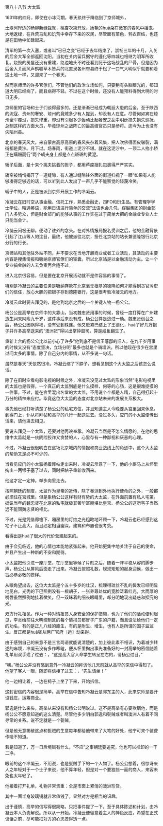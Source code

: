 

第八十八节 大太监

1631年的四月，即使在小冰河期，春天纨终于降临到了京师城外，

土堤河岸边的杨柳新绿裁就，桃杏次第开放，娇艳的huā朵在微寒的春风中摇曳。大地返绿，在兵荒马乱和饥荒中幸存下来的农民，尽管面有菜色，鹁衣百结，也还是在田地中忙碌起来。

清军的第一次入塞，或者叫“已巳之变”已经于去年结束了，崇祯三年的十月，入关的后金大军全部返回沈阳。当初在关内留兵据守的遵化等四城也相继为明军所收复。烧毁的房屋还没有重建，路边地头不时还看到死于这场战乱的尸骨。但是因为后金入关而风声鹤唳草木皆兵的北直隶各州府县终于松了一口气大明似乎就要和着这土地一样，又迎来了一个春天。

然而京师里的许多官僚们，不管他们的政治立场如何，只要稍有头脑眼光的，都知道大明已经病了，而且病得不轻。不过在这个时候，还没有人能预料得到大明的时日无多。

京师里的官场和士子们谈得最多的，还是渐渐已经成为朝廷大患的后金，至于陕西的流寇、贵州的奢安、琼州的竟贼多少有人提到，却没有人在意。尽管何如宾在琼州全军覆没，损失惨重，却没有引起多少轰动比起奢安之乱中明廷损失损失巡抚、总制这样的方面大员，毕竟琼州之战阵亡的最高级官员只是参将。迄今为止也没有失陷州县。

北京的春天风大，来自蒙古高原高原的春风夹杂着风集，把人吹佛得面皮皲裂，满街都是黄沙。月下过。场春雨，街道上泥泞不堪。就在这泥泞中，一顶二人抬小轿正在蹒跚而行”两个轿夫身上都是点点斑斑的黄泥。

轿子后面，是十来个挑夫挑着的担子，都用芦席捆扎包裹得严严实实。

轿帘被悄悄揭开了一道缝隙，有人通过缝隙往外面的街道扫视了一眼”如果有人能够凑得足够近的话，可以听到此人发出了一声几乎不能察觉的轻蔑冷笑。

轿子中的人，正是被派到京师开展工作的冷凝云。

冷凝云在旧时空从事金融、信托工作，熟悉金融史，四FO和衍生品。有管理学学士学位。精通英语，能用日语进行简单的交流”法语也会几句。穿越集团的财金部门人多势众，但是财金部门的能够从事的工作实在过于简单大把的金融业专业人士只能当会计。

冷凝云闲极无聊，便动了驻外的念头。在对外情报局报名受训之后，他的金融背景引起了江山等人的注目，最终，他被派往北京，担任北京站的站长兼德隆银行北京分行的行长。

京师站和其他驻外站不同，并不要求在当地开展商业或者工业活动，其活动的主要内容是搜集情报和吸纳京师官僚们的宦囊。所以北京站是以金融活动为主。让一个专业搞金融的人去负责再合适不过。

进入北京很容易，但是要在北京开展活动就不是件容易的事情了。

特别是冷凝云的主要任务是吸纳存款在北京毫无根基的德隆如何才能得到贪官污吏们的信任，放心大胆的把银子存到德隆银行，这是很考验冷凝云的地方。

冷凝云此时要去拜见的，是他到北京之后的一个关键人物一杨公公。

杨公公是高举在京师中的大靠山，当初魏忠贤用事的时候，曾经一度打算在广州建造生祠来阿附九千岁，这件事后来没有成，杨公公算是逃过一劫。魏忠贤倒台之后，杨公公因祸得福，没有受到株连。他又赶紧巴结上了王德化，huā了好几万银子并许多高举送来的“澳洲货”得以出掌钟鼓司。算是咸鱼翻生了。

重新上台的杨公公比以前小心了许多”他到底不是信王藩邸的旧人，在九千岁用事的时候又没有“态度坚决，立场分明”最多也就是个骑墙派。所以他现在很少在宫里过问太多的事情，除了自己分内的事情，从不多说一句话。

虽然是春天”天依然很冷。冷凝云缩了下脖子，想看见到这个大太监之后该怎么说话。

除了在旧时空看电影电视的时候之外，冷凝云没见过太监的形象当然”电影电视里的太监也是假得。一个真正的太监到底是什么摸样，何等的心肠，这是很难捉摸的一件事。不过，能在宫里混出名堂的大太监，不用说个个都是人精，自己得打起十万分的精神来应付。毕竟这位大太监的态度对北京站未来的发展关系极大。

事先他已经打听清楚了杨公公的私宅方位，并且知道主人今晚要从宫里回来休息。到得门上，仆从将拜帖和高举的八行一起送进去。没过多久，应门的小太监便传出话来，请他进去相见。

要说去拜见一个太监，还要对他再谀奉承。冷凝云当然是不怎么情愿的。在他的思维中太监就是一伙阴险狡诈又贪婪的人，心里存有一种鄙视和厌恶的心理。

不过，冷凝云很很明白在这场北京城内的情报和商业战线上的角逐中，这个大太监的帮助又是必不可少的。

当看见应门的小太监扬着拜帖走出来时，冷凝云示意了一下，他的小厮马上从怀里掏出一两银子塞了过去，同时把帖子重新收回来。

他这才定一定神，举步向里走去。

按照朝廷的制度，太监作为皇帝的近侍，除了奉派到外地执行使命的之外，一般都必须住在宫城里。但是象杨公公这样有财有势的大太监，在外面前置有私人宅第。据说当年的魏忠贤在北京的私宅就极其奢华富丽堪比皇宫。杨公公的这所宅子当然远不能同魏忠贤的相比。

不过，光是凭借廊檐下、厢房里的灯烛之光粗略地环顾一下，冷凝云也已经感到这宅子不止高大，而且必定相当幽深，建筑和布置也很考究。

看得出是huā了很大的代价营建起来的。

由于会见临近，他的心情也本能地紧张起来。他开始更集中地关注于自己的使命，并且产生出一种新的不安和期待。

小太监把他引进一座厅堂，在厅堂里等候了片刻之后，随着一阵平稳从容的脚步声，杨公公从屏风后面走了出来。冷凝云按照礼数，规规矩矩的起身迎侯，做出一旨必恭必敬的摸样。

从眼角望出去，这位大太监是个五十多岁的壮汉，梳理得玟丝不乱的鬓发已经明显地见白，光秃的下巴照例没有一根胡子，一张养尊处优的宽脸泛着红光，大而厚的嘴唇虽然照例地挂着微笑，但一双眯着的细长眼睛里，却分明地现出疑惑和探究的光。

双方行礼相见。作为一种对情报员人身安全的保护措施，也为了他们的活动便利起见，李炎给前往大明控制区的每个情报员都冒子广东的户籍，而且设法给他们一定的功名，有的是正儿八经的廪生，有的是附生、增生，也有人是所谓的国子监监生。反正都是huā钱从两广官府〖运〗动来得。

由于感到自己的来意不是三言两语就能说清楚的，加上彼此素不相识，为着减少转述的麻烦，冷凝云没有多作寒暄，便从怀里掏出事先准备好的一封高举的密信随着礼单用双手递了过去：，“这是高大官人命学生转呈左右的，请杨公过目。”

“噢。”杨公公并没有感到意外一冷凝云的拜访他几天前就从高举的来信中得知了。他望了客人一眼，随即将信接了过去：，“先生请坐！”

他一边相让着，一边在椅子上坐了下来，开始拆信。

这封密信的内容很是简单。高举在信中告知冷凝云是郭东主的人，此来京师是要开设钱庄，运筹商业。

郭逸是什么来头，高举从来没有和杨公公明说过。这不是高举有心要欺瞒他，而是杨公公不愿意知道的这么清楚。尽管他多少明白郭逸和甏贼或者叫澳洲人有着不同寻常的关系。说不定就是一个甏贼。

但是他无意揭破这点和甏贼的生意每年都给他带来了大笔的好处，他宁可来个装聋作哑不知道。

若是知道了，万一日后境贼有什么，“不应”之事朝廷要追究，他也可以推卸的一干二净。

眼前的这个冷凝云，不用说，也是甏贼手下的一个人物了。杨公公想着，很惊讶来人之年轻对于一个士子来说，他不算年轻，但是对一个要独挡一面的商人，来客未免也太年轻了。

他接着打开礼单，礼物非常贵重：全是市面上紧俏的澳洲珍货。

其中一面半身玻璃镜就非常值钱了。显然对方是相当的识趣。

出于谨慎，高举的信写得很简略，只把事件提了一下，至于具体陈述和计划，由冷凝云本人负责解说。所以从一开始，冷凝云便留意着主人的神色反应，希望在正式谈话之前，尽可能把对方的心思摸得透一点。

